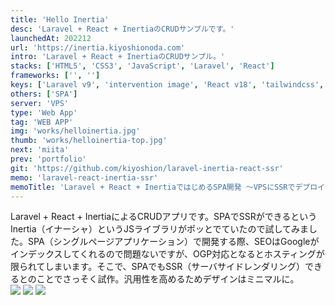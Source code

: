 ```yaml
---
title: 'Hello Inertia'
desc: 'Laravel + React + InertiaのCRUDサンプルです。'
launchedAt: 202212
url: 'https://inertia.kiyoshionoda.com'
intro: 'Laravel + React + InertiaのCRUDサンプル。'
stacks: ['HTML5', 'CSS3', 'JavaScript', 'Laravel', 'React']
frameworks: ['', '']
keys: ['Laravel v9', 'intervention image', 'React v18', 'tailwindcss', 'VPS', 'LEMP', 'KUSANAGI']
others: ['SPA']
server: 'VPS'
type: 'Web App'
tag: 'WEB APP'
img: 'works/helloinertia.jpg'
thumb: 'works/helloinertia-top.jpg'
next: 'miita'
prev: 'portfolio'
git: 'https://github.com/kiyoshion/laravel-inertia-react-ssr'
memo: 'laravel-react-inertia-ssr'
memoTitle: 'Laravel + React + InertiaではじめるSPA開発 〜VPSにSSRでデプロイしてみた〜'
---
```


<div class='sm:my-20 my-8'>
Laravel + React + InertiaによるCRUDアプリです。SPAでSSRができるというInertia（イナーシャ）というJSライブラリがポッとでていたので試してみました。SPA（シングルページアプリケーション）で開発する際、SEOはGoogleがインデックスしてくれるので問題ないですが、OGP対応となるとホスティングが限られてしまいます。そこで、SPAでもSSR（サーバサイドレンダリング）できるとのことでさっそく試作。汎用性を高めるためデザインはミニマルに。
</div>

<img class='sm:my-20 my-8' src='/img/works/helloinertia-top-1.jpg' />
<img class='sm:my-20 my-8' src='/img/works/helloinertia-top-2.jpg' />
<img class='sm:my-20 my-8' src='/img/works/helloinertia-top-3.jpg' />
